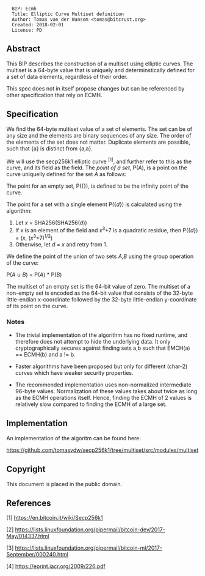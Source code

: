 <pre>
  BIP: Ecmh
  Title: Elliptic Curve Multiset definition
  Author: Tomas van der Wansem <tomas@bitcrust.org>
  Created: 2018-02-01
  License: PD
</pre>

== Abstract ==

This BIP describes the construction of a multiset using elliptic curves. The multiset is a 64-byte value that is uniquely and determinstically
defined for a set of data elements, regardless of their order.

This spec does not in itself propose changes but can be referenced by other specification that rely on ECMH.

== Specification ==

We find the 64-byte multiset value of a set of elements. The set can be of any size and the elements are binary sequences of any size. The order of the elements of the set does not matter. Duplicate elements are possible, such that {a} is distinct from {a,a}.

We will use the secp256k1 elliptic curve <sup>[1]</sup>, and further refer to this as the curve, and its field as the field.  The ''point of a set'', P(''A''), is a point on the curve uniquelly defined for the set ''A'' as follows:

The point for an empty set, P({}), is defined to be the infinity point of the curve.

The point for a set with a single element P({''d''}) is calculated using the algorithm:

# Let ''x'' = SHA256(SHA256(''d''))
# If ''x'' is an element of the field and ''x''<sup>3</sup>+7 is a quadratic residue, then P({''d''}) = (''x'', (''x''<sup>3</sup>+7)<sup>1/2</sup>)
# Otherwise, let ''d'' = ''x'' and retry from 1.

We define the point of the union of two sets ''A'',''B'' using the group operation of the curve:

P(''A'' ∪ ''B'') = P(''A'') * P(''B'')

The multiset of an empty set is the 64-bit value of zero. The multiset of a non-empty set is encoded as the 64-bit value that consists of the 32-byte little-endian x-coordinate followed by the 32-byte little-endian y-coordinate of its point on the curve.


=== Notes ===

* The trivial implementation of the algorithm has no fixed runtime, and therefore does not attempt to hide the underlying data. It only cryptographically secures against finding sets a,b such that EMCH(a) == ECMH(b) and a != b.

* Faster algorithms have been proposed but only for different (char-2) curves which have weaker security properties.

* The recommended implementation uses non-normalized intermediate 96-byte values. Normalization of these values takes about twice as long as the ECMH operations itself. Hence, finding the ECMH of 2 values is relatively slow compared to finding the ECMH of a large set.

== Implementation ==

An implementation of the algoritm can be found here:

https://github.com/tomasvdw/secp256k1/tree/multiset/src/modules/multiset

==Copyright==

This document is placed in the public domain.

== References ==

[1] https://en.bitcoin.it/wiki/Secp256k1

[2] https://lists.linuxfoundation.org/pipermail/bitcoin-dev/2017-May/014337.html

[3] https://lists.linuxfoundation.org/pipermail/bitcoin-ml/2017-September/000240.html

[4] https://eprint.iacr.org/2009/226.pdf
